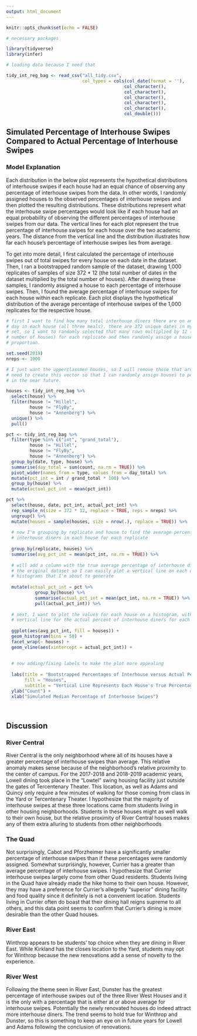 ```yaml
---
output: html_document
---
```


```r

knitr::opts_chunk$set(echo = FALSE)

# necessary packages

library(tidyverse)
library(infer)

# loading data because I need that

tidy_int_reg_bag <- read_csv("all_tidy.csv",
                             col_types = cols(col_date(format = ''),
                                             col_character(),
                                             col_character(),
                                             col_character(),
                                             col_character(),
                                             col_character(),
                                             col_double()))

```

## Simulated Percentage of Interhouse Swipes Compared to Actual Percentage of Interhouse Swipes

### Model Explanation

Each distribution in the below plot represents the hypothetical distributions of interhouse swipes if each house had an equal chance of observing any percentage of interhouse swipes from the data. In other words, I randomly assigned houses to the observed percentages of interhouse swipes and then plotted the resulting distributions. These distributions represent what the interhouse swipe percentages would look like if each house had an equal probability of observing the different percentages of interhouse swipes from our data. The vertical lines for each plot represent the true percentage of interhouse swipes for each house over the two academic years. The distance from the vertical line and the distribution illustrates how far each house's percentage of interhouse swipes lies from average.

To get into more detail, I first calculated the percentage of interhouse swipes out of total swipes for every house on each date in the dataset. Then, I ran a bootstrapped random sample of the dataset, drawing 1,000 replicates of samples of size 372 * 12 (the total number of dates in the dataset multiplied by the total number of houses). After drawing these samples, I randomly assigned a house to each percentage of interhouse swipes. Then, I found the average percentage of interhouse swipes for each house within each replicate. Each plot displays the hypothetical distribution of the average percentage of interhouse swipes of the 1,000 replicates for the respective house.

```r

# first I want to find how many total interhouse diners there are on any given
# day in each house (all three meals). there are 372 unique dates in my data
# set, so I want to randomly selected that many rows multiplied by 12 (the total
# number of houses) for each replicate and then randomly assign a house to each
# proportion.

set.seed(2019)
nreps <- 1000

# I just want the upperclassmen houses, so I will remove those that are not. I
# need to create this vector so that I can randomly assign houses to percentages
# in the near future.

houses <- tidy_int_reg_bag %>% 
  select(house) %>% 
  filter(house != "Hillel",
         house != "FlyBy",
         house != "Annenberg") %>% 
  unique() %>% 
  pull()

pct <- tidy_int_reg_bag %>% 
  filter(type %in% c("int", "grand_total"),
         house != "Hillel",
         house != "FlyBy",
         house != "Annenberg") %>% 
  group_by(date, type, house) %>% 
  summarise(day_total = sum(count, na.rm = TRUE)) %>% 
  pivot_wider(names_from = type, values_from = day_total) %>% 
  mutate(pct_int = int / grand_total * 100) %>% 
  group_by(house) %>% 
  mutate(actual_pct_int = mean(pct_int))

pct %>% 
  select(house, date, pct_int, actual_pct_int) %>% 
  rep_sample_n(size = 372 * 12, replace = TRUE, reps = nreps) %>% 
  ungroup() %>% 
  mutate(houses = sample(houses, size = nrow(.), replace = TRUE)) %>% 
  
  # now I'm grouping by replicate and house to find the average percent of
  # interhouse diners in each house for each replicate
  
  group_by(replicate, houses) %>% 
  summarise(avg_pct_int = mean(pct_int, na.rm = TRUE)) %>% 
  
  # will add a column with the true average percentage of interhouse diners from
  # the original dataset so I can easily plot a vertical line on each of the
  # histograms that I'm about to generate
  
  mutate(actual_pct_int = pct %>% 
           group_by(house) %>% 
           summarise(actual_pct_int = mean(pct_int, na.rm = TRUE)) %>% 
           pull(actual_pct_int)) %>% 
  
  # next, I want to plot the values for each house on a histogram, with a
  # vertical line for the actual percent of interhouse diners for each house
  
  ggplot(aes(avg_pct_int, fill = houses)) +
  geom_histogram(bins = 50) +
  facet_wrap(~ houses) +
  geom_vline(aes(xintercept = actual_pct_int)) +
  
  
  # now adding/fixing labels to make the plot more appealing
  
  labs(title = "Bootstrapped Percentages of Interhouse versus Actual Percentages",
       fill = "Houses",
       subtitle = "Vertical Line Represents Each House's True Percentage of Interhouse Swipes") +
  ylab("Count") +
  xlab("Simulated Median Percentage of Interhouse Swipes")
  
  


```


## Discussion

### River Central

River Central is the only neighborhood where all of its houses have a greater percentage of interhouse swipes than average. This relative anomaly makes sense because of the neighborhood's relative proximity to the center of campus. For the 2017-2018 and 2018-2019 academic years, Lowell dining took place in the "Lowtel" swing housing facility just outside the gates of Tercentenary Theater. This location, as well as Adams and Quincy only require a few minutes of walking for those coming from class in the Yard or Tercentenary Theater. I hypothesize that the majority of interhouse swipes at these three locations came from students living in other housing neighborhoods. Students in these houses might as well walk to their own house, but the relative proximity of River Central houses makes any of them extra alluring to students from other neighborhoods

### The Quad

Not surprisingly, Cabot and Pforzheimer have a significantly smaller percentage of interhouse swipes than if these percentages were randomly assigned. Somewhat surprisingly, however, Currier has a greater than average percentage of interhouse swipes. I hypothesize that Currier interhouse swipes largely come from other Quad residents. Students living in the Quad have already made the hike home to their own house. However, they may have a preference for Currier's allegedly "superior" dining facility and food quality since it definitely is not a convenient location. Students living in Currier often do boast that their dining hall reigns supreme to all others, and this data point seems to confirm that Currier's dining is more desirable than the other Quad houses.

### River East

Winthrop appears to be students' top choice when they are dining in River East. While Kirkland has the closes location to the Yard, students may opt for Winthrop because the new renovations add a sense of novelty to the experience.

### River West

Following the theme seen in River East, Dunster has the greatest percentage of interhouse swipes out of the three River West Houses and it is the only with a percentage that is either at or above average for interhouse swipes. Potentially the newly renovated houses do indeed attract more interhouse diners. The trend seems to hold true for Winthrop and Dunster, so this is something to keep an eye on in future years for Lowell and Adams following the conclusion of renovations.